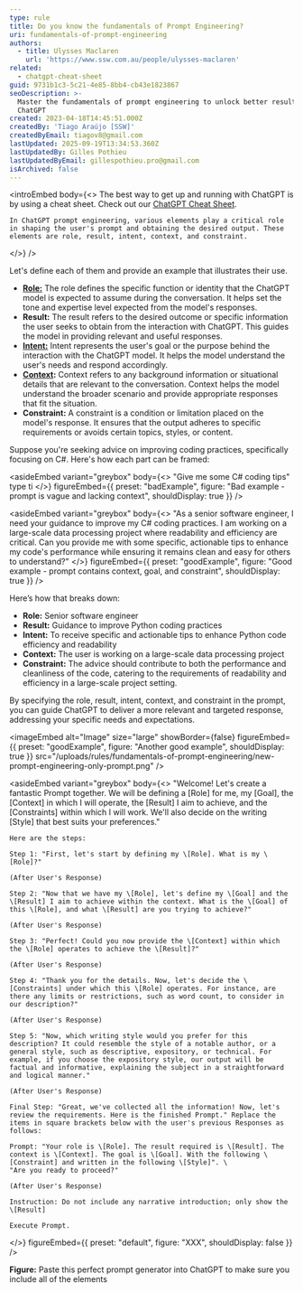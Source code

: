 ```yaml
---
type: rule
title: Do you know the fundamentals of Prompt Engineering?
uri: fundamentals-of-prompt-engineering
authors:
  - title: Ulysses Maclaren
    url: 'https://www.ssw.com.au/people/ulysses-maclaren'
related:
  - chatgpt-cheat-sheet
guid: 9731b1c3-5c21-4e85-8bb4-cb43e1823867
seoDescription: >-
  Master the fundamentals of prompt engineering to unlock better results with
  ChatGPT
created: 2023-04-18T14:45:51.000Z
createdBy: 'Tiago Araújo [SSW]'
createdByEmail: tiagov8@gmail.com
lastUpdated: 2025-09-19T13:34:53.360Z
lastUpdatedBy: Gilles Pothieu
lastUpdatedByEmail: gillespothieu.pro@gmail.com
isArchived: false
---
```


<introEmbed
  body={<>
    The best way to get up and running with ChatGPT is by using a cheat sheet. Check out our [ChatGPT Cheat Sheet](/chatgpt-cheat-sheet).
    
    In ChatGPT prompt engineering, various elements play a critical role in shaping the user's prompt and obtaining the desired output. These elements are role, result, intent, context, and constraint.
  </>}
/>

Let's define each of them and provide an example that illustrates their use.

* **[Role:](/give-chatgpt-a-role)**  The role defines the specific function or identity that the ChatGPT model is expected to assume during the conversation. It helps set the tone and expertise level expected from the model's responses.
* **Result:** The result refers to the desired outcome or specific information the user seeks to obtain from the interaction with ChatGPT. This guides the model in providing relevant and useful responses.
* **[Intent:](/define-intent-in-prompts)** Intent represents the user's goal or the purpose behind the interaction with the ChatGPT model. It helps the model understand the user's needs and respond accordingly.
* **[Context](/tell-chatgpt-to-ask-questions):** Context refers to any background information or situational details that are relevant to the conversation. Context helps the model understand the broader scenario and provide appropriate responses that fit the situation.
* **Constraint:** A constraint is a condition or limitation placed on the model's response. It ensures that the output adheres to specific requirements or avoids certain topics, styles, or content.

Suppose you're seeking advice on improving coding practices, specifically focusing on C#. Here's how each part can be framed:

<asideEmbed
  variant="greybox"
  body={<>
    "Give me some C# coding tips" type ti
  </>}
  figureEmbed={{
    preset: "badExample",
    figure: "Bad example - prompt is vague and lacking context",
    shouldDisplay: true
  }}
/>

<asideEmbed
  variant="greybox"
  body={<>
    "As a senior software engineer, I need your guidance to improve my C# coding practices. I am working on a large-scale data processing project where readability and efficiency are critical. Can you provide me with some specific, actionable tips to enhance my code's performance while ensuring it remains clean and easy for others to understand?"
  </>}
  figureEmbed={{
    preset: "goodExample",
    figure: "Good example - prompt contains context, goal, and constraint",
    shouldDisplay: true
  }}
/>

Here’s how that breaks down:

* **Role:** Senior software engineer
* **Result:** Guidance to improve Python coding practices
* **Intent:** To receive specific and actionable tips to enhance Python code efficiency and readability
* **Context:** The user is working on a large-scale data processing project
* **Constraint:** The advice should contribute to both the performance and cleanliness of the code, catering to the requirements of readability and efficiency in a large-scale project setting.

By specifying the role, result, intent, context, and constraint in the prompt, you can guide ChatGPT to deliver a more relevant and targeted response, addressing your specific needs and expectations.

<imageEmbed
  alt="Image"
  size="large"
  showBorder={false}
  figureEmbed={{
    preset: "goodExample",
    figure: "Another good example",
    shouldDisplay: true
  }}
  src="/uploads/rules/fundamentals-of-prompt-engineering/new-prompt-engineering-only-prompt.png"
/>

<asideEmbed
  variant="greybox"
  body={<>
    "Welcome! Let's create a fantastic Prompt together. We will be defining a \[Role] for me, my \[Goal], the \[Context] in which I will operate, the \[Result] I aim to achieve, and the \[Constraints] within which I will work. We'll also decide on the writing \[Style] that best suits your preferences."
    
    Here are the steps:
    
    Step 1: "First, let's start by defining my \[Role]. What is my \[Role]?"
    
    (After User's Response)
    
    Step 2: "Now that we have my \[Role], let's define my \[Goal] and the \[Result] I aim to achieve within the context. What is the \[Goal] of this \[Role], and what \[Result] are you trying to achieve?"
    
    (After User's Response)
    
    Step 3: "Perfect! Could you now provide the \[Context] within which the \[Role] operates to achieve the \[Result]?"
    
    (After User's Response)
    
    Step 4: "Thank you for the details. Now, let's decide the \[Constraints] under which this \[Role] operates. For instance, are there any limits or restrictions, such as word count, to consider in our description?"
    
    (After User's Response)
    
    Step 5: "Now, which writing style would you prefer for this description? It could resemble the style of a notable author, or a general style, such as descriptive, expository, or technical. For example, if you choose the expository style, our output will be factual and informative, explaining the subject in a straightforward and logical manner."
    
    (After User's Response)
    
    Final Step: "Great, we've collected all the information! Now, let's review the requirements. Here is the finished Prompt." Replace the items in square brackets below with the user's previous Responses as follows:
    
    Prompt: "Your role is \[Role]. The result required is \[Result]. The context is \[Context]. The goal is \[Goal]. With the following \[Constraint] and written in the following \[Style]". \
    "Are you ready to proceed?"
    
    (After User's Response)
    
    Instruction: Do not include any narrative introduction; only show the \[Result]
    
    Execute Prompt.
  </>}
  figureEmbed={{ preset: "default", figure: "XXX", shouldDisplay: false }}
/>

**Figure:** Paste this perfect prompt generator into ChatGPT to make sure you include all of the elements

<youtubeEmbed url="https://www.youtube.com/embed/EYjG6i53-xk" description="Video: This Will Make You Better than 99% ChatGPT Users (6 min)" />
